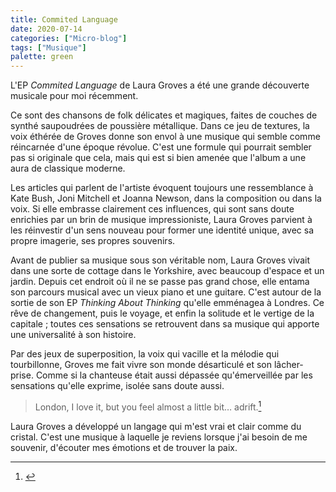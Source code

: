 ```yaml
---
title: Commited Language
date: 2020-07-14
categories: ["Micro-blog"]
tags: ["Musique"]
palette: green
---
```


L'EP _Commited Language_ de Laura Groves a été une grande découverte musicale pour moi récemment.

<Discogs master={874328} />

Ce sont des chansons de folk délicates et magiques, faites de couches de synthé saupoudrées de poussière métallique. Dans ce jeu de textures, la voix éthérée de Groves donne son envol à une musique qui semble comme réincarnée d'une époque révolue. C'est une formule qui pourrait sembler pas si originale que cela, mais qui est si bien amenée que l'album a une aura de classique moderne.

Les articles qui parlent de l'artiste évoquent toujours une ressemblance à Kate Bush, Joni Mitchell et Joanna Newson, dans la composition ou dans la voix. Si elle embrasse clairement ces influences, qui sont sans doute enrichies par un brin de musique impressioniste, Laura Groves parvient à les réinvestir d'un sens nouveau pour former une identité unique, avec sa propre imagerie, ses propres souvenirs.

Avant de publier sa musique sous son véritable nom, Laura Groves vivait dans une sorte de cottage dans le Yorkshire, avec beaucoup d'espace et un jardin. Depuis cet endroit où il ne se passe pas grand chose, elle entama son parcours musical avec un vieux piano et une guitare. C'est autour de la sortie de son EP _Thinking About Thinking_ qu'elle emménagea à Londres. Ce rêve de changement, puis le voyage, et enfin la solitude et le vertige de la capitale ; toutes ces sensations se retrouvent dans sa musique qui apporte une universalité à son histoire.

<Discogs release={4969127} />

Par des jeux de superposition, la voix qui vacille et la mélodie qui tourbillonne, Groves me fait vivre son monde désarticulé et son lâcher-prise. Comme si la chanteuse était aussi dépassée qu'émerveillée par les sensations qu'elle exprime, isolée sans doute aussi.

> London, I love it, but you feel almost a little bit… adrift.[^itw]

Laura Groves a développé un langage qui m'est vrai et clair comme du cristal. C'est une musique à laquelle je reviens lorsque j'ai besoin de me souvenir, d'écouter mes émotions et de trouver la paix.

[^itw]:
    <Ref
    	author="Selim Bulut"
    	title="Dollars to Pounds: Interview with Laura Groves"
    	foreign
    	publisher="The FADER"
    	date="30 octobre 2013"
    	link="https://www.thefader.com/2013/10/30/dollars-to-pounds-laura-groves-interview"
    	archive="https://web.archive.org/web/20211127063159/https://www.thefader.com/2013/10/30/dollars-to-pounds-laura-groves-interview"
    	archiveDate="27 novembre 2021"
    />
